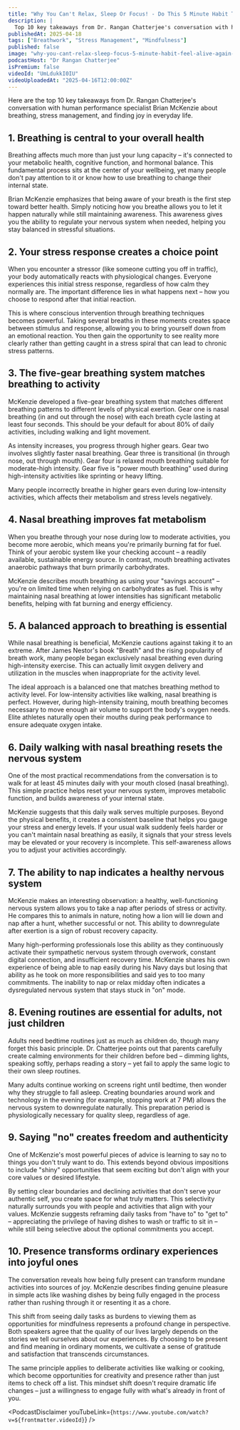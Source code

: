 ```yaml
---
title: "Why You Can't Relax, Sleep Or Focus! - Do This 5 Minute Habit To Feel ALIVE Again | Brian Mckenzie"
description: |
  Top 10 key takeaways from Dr. Rangan Chatterjee's conversation with human performance specialist Brian McKenzie about breathing, stress management, and finding joy in everyday life.
publishedAt: 2025-04-18
tags: ["Breathwork", "Stress Management", "Mindfulness"]
published: false
image: "why-you-cant-relax-sleep-focus-5-minute-habit-feel-alive-again-brian-mckenzie.jpg"
podcastHost: "Dr Rangan Chatterjee"
isPremium: false
videoId: "UmLdukkI0IU"
videoUploadedAt: "2025-04-16T12:00:00Z"
---
```



<PodcastSummaryPageLayout frontmatter={frontmatter}>
Here are the top 10 key takeaways from Dr. Rangan Chatterjee's conversation with human performance specialist Brian McKenzie about breathing, stress management, and finding joy in everyday life.

## 1. Breathing is central to your overall health

Breathing affects much more than just your lung capacity – it's connected to your metabolic health, cognitive function, and hormonal balance. This fundamental process sits at the center of your wellbeing, yet many people don't pay attention to it or know how to use breathing to change their internal state.

Brian McKenzie emphasizes that being aware of your breath is the first step toward better health. Simply noticing how you breathe allows you to let it happen naturally while still maintaining awareness. This awareness gives you the ability to regulate your nervous system when needed, helping you stay balanced in stressful situations.

## 2. Your stress response creates a choice point

When you encounter a stressor (like someone cutting you off in traffic), your body automatically reacts with physiological changes. Everyone experiences this initial stress response, regardless of how calm they normally are. The important difference lies in what happens next – how you choose to respond after that initial reaction.

This is where conscious intervention through breathing techniques becomes powerful. Taking several breaths in these moments creates space between stimulus and response, allowing you to bring yourself down from an emotional reaction. You then gain the opportunity to see reality more clearly rather than getting caught in a stress spiral that can lead to chronic stress patterns.

## 3. The five-gear breathing system matches breathing to activity

McKenzie developed a five-gear breathing system that matches different breathing patterns to different levels of physical exertion. Gear one is nasal breathing (in and out through the nose) with each breath cycle lasting at least four seconds. This should be your default for about 80% of daily activities, including walking and light movement.

As intensity increases, you progress through higher gears. Gear two involves slightly faster nasal breathing. Gear three is transitional (in through nose, out through mouth). Gear four is relaxed mouth breathing suitable for moderate-high intensity. Gear five is "power mouth breathing" used during high-intensity activities like sprinting or heavy lifting.

Many people incorrectly breathe in higher gears even during low-intensity activities, which affects their metabolism and stress levels negatively.

## 4. Nasal breathing improves fat metabolism

When you breathe through your nose during low to moderate activities, you become more aerobic, which means you're primarily burning fat for fuel. Think of your aerobic system like your checking account – a readily available, sustainable energy source. In contrast, mouth breathing activates anaerobic pathways that burn primarily carbohydrates.

McKenzie describes mouth breathing as using your "savings account" – you're on limited time when relying on carbohydrates as fuel. This is why maintaining nasal breathing at lower intensities has significant metabolic benefits, helping with fat burning and energy efficiency.

## 5. A balanced approach to breathing is essential

While nasal breathing is beneficial, McKenzie cautions against taking it to an extreme. After James Nestor's book "Breath" and the rising popularity of breath work, many people began exclusively nasal breathing even during high-intensity exercise. This can actually limit oxygen delivery and utilization in the muscles when inappropriate for the activity level.

The ideal approach is a balanced one that matches breathing method to activity level. For low-intensity activities like walking, nasal breathing is perfect. However, during high-intensity training, mouth breathing becomes necessary to move enough air volume to support the body's oxygen needs. Elite athletes naturally open their mouths during peak performance to ensure adequate oxygen intake.

## 6. Daily walking with nasal breathing resets the nervous system

One of the most practical recommendations from the conversation is to walk for at least 45 minutes daily with your mouth closed (nasal breathing). This simple practice helps reset your nervous system, improves metabolic function, and builds awareness of your internal state.

McKenzie suggests that this daily walk serves multiple purposes. Beyond the physical benefits, it creates a consistent baseline that helps you gauge your stress and energy levels. If your usual walk suddenly feels harder or you can't maintain nasal breathing as easily, it signals that your stress levels may be elevated or your recovery is incomplete. This self-awareness allows you to adjust your activities accordingly.

## 7. The ability to nap indicates a healthy nervous system

McKenzie makes an interesting observation: a healthy, well-functioning nervous system allows you to take a nap after periods of stress or activity. He compares this to animals in nature, noting how a lion will lie down and nap after a hunt, whether successful or not. This ability to downregulate after exertion is a sign of robust recovery capacity.

Many high-performing professionals lose this ability as they continuously activate their sympathetic nervous system through overwork, constant digital connection, and insufficient recovery time. McKenzie shares his own experience of being able to nap easily during his Navy days but losing that ability as he took on more responsibilities and said yes to too many commitments. The inability to nap or relax midday often indicates a dysregulated nervous system that stays stuck in "on" mode.

## 8. Evening routines are essential for adults, not just children

Adults need bedtime routines just as much as children do, though many forget this basic principle. Dr. Chatterjee points out that parents carefully create calming environments for their children before bed – dimming lights, speaking softly, perhaps reading a story – yet fail to apply the same logic to their own sleep routines.

Many adults continue working on screens right until bedtime, then wonder why they struggle to fall asleep. Creating boundaries around work and technology in the evening (for example, stopping work at 7 PM) allows the nervous system to downregulate naturally. This preparation period is physiologically necessary for quality sleep, regardless of age.

## 9. Saying "no" creates freedom and authenticity

One of McKenzie's most powerful pieces of advice is learning to say no to things you don't truly want to do. This extends beyond obvious impositions to include "shiny" opportunities that seem exciting but don't align with your core values or desired lifestyle.

By setting clear boundaries and declining activities that don't serve your authentic self, you create space for what truly matters. This selectivity naturally surrounds you with people and activities that align with your values. McKenzie suggests reframing daily tasks from "have to" to "get to" – appreciating the privilege of having dishes to wash or traffic to sit in – while still being selective about the optional commitments you accept.

## 10. Presence transforms ordinary experiences into joyful ones

The conversation reveals how being fully present can transform mundane activities into sources of joy. McKenzie describes finding genuine pleasure in simple acts like washing dishes by being fully engaged in the process rather than rushing through it or resenting it as a chore.

This shift from seeing daily tasks as burdens to viewing them as opportunities for mindfulness represents a profound change in perspective. Both speakers agree that the quality of our lives largely depends on the stories we tell ourselves about our experiences. By choosing to be present and find meaning in ordinary moments, we cultivate a sense of gratitude and satisfaction that transcends circumstances.

The same principle applies to deliberate activities like walking or cooking, which become opportunities for creativity and presence rather than just items to check off a list. This mindset shift doesn't require dramatic life changes – just a willingness to engage fully with what's already in front of you.

<PodcastDisclaimer
  youTubeLink={`https://www.youtube.com/watch?v=${frontmatter.videoId}`}
/>

</PodcastSummaryPageLayout>
